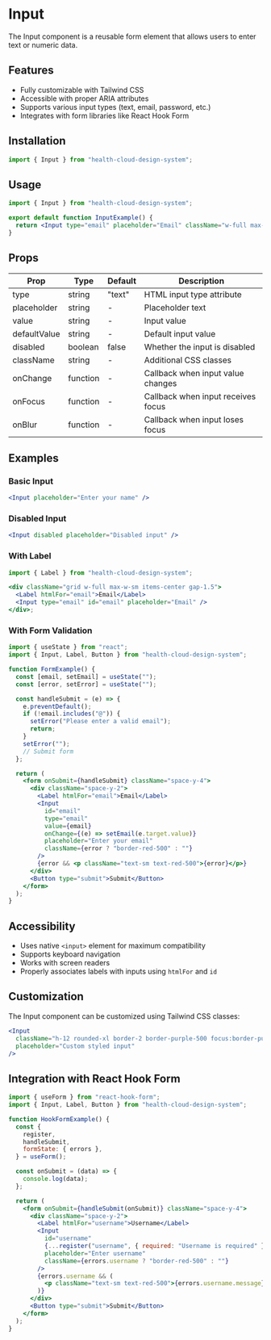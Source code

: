 # Input

The Input component is a reusable form element that allows users to enter text or numeric data.

## Features

- Fully customizable with Tailwind CSS
- Accessible with proper ARIA attributes
- Supports various input types (text, email, password, etc.)
- Integrates with form libraries like React Hook Form

## Installation

```jsx
import { Input } from "health-cloud-design-system";
```

## Usage

```jsx
import { Input } from "health-cloud-design-system";

export default function InputExample() {
  return <Input type="email" placeholder="Email" className="w-full max-w-sm" />;
}
```

## Props

| Prop         | Type     | Default | Description                        |
| ------------ | -------- | ------- | ---------------------------------- |
| type         | string   | "text"  | HTML input type attribute          |
| placeholder  | string   | -       | Placeholder text                   |
| value        | string   | -       | Input value                        |
| defaultValue | string   | -       | Default input value                |
| disabled     | boolean  | false   | Whether the input is disabled      |
| className    | string   | -       | Additional CSS classes             |
| onChange     | function | -       | Callback when input value changes  |
| onFocus      | function | -       | Callback when input receives focus |
| onBlur       | function | -       | Callback when input loses focus    |

## Examples

### Basic Input

```jsx
<Input placeholder="Enter your name" />
```

### Disabled Input

```jsx
<Input disabled placeholder="Disabled input" />
```

### With Label

```jsx
import { Label } from "health-cloud-design-system";

<div className="grid w-full max-w-sm items-center gap-1.5">
  <Label htmlFor="email">Email</Label>
  <Input type="email" id="email" placeholder="Email" />
</div>;
```

### With Form Validation

```jsx
import { useState } from "react";
import { Input, Label, Button } from "health-cloud-design-system";

function FormExample() {
  const [email, setEmail] = useState("");
  const [error, setError] = useState("");

  const handleSubmit = (e) => {
    e.preventDefault();
    if (!email.includes("@")) {
      setError("Please enter a valid email");
      return;
    }
    setError("");
    // Submit form
  };

  return (
    <form onSubmit={handleSubmit} className="space-y-4">
      <div className="space-y-2">
        <Label htmlFor="email">Email</Label>
        <Input
          id="email"
          type="email"
          value={email}
          onChange={(e) => setEmail(e.target.value)}
          placeholder="Enter your email"
          className={error ? "border-red-500" : ""}
        />
        {error && <p className="text-sm text-red-500">{error}</p>}
      </div>
      <Button type="submit">Submit</Button>
    </form>
  );
}
```

## Accessibility

- Uses native `<input>` element for maximum compatibility
- Supports keyboard navigation
- Works with screen readers
- Properly associates labels with inputs using `htmlFor` and `id`

## Customization

The Input component can be customized using Tailwind CSS classes:

```jsx
<Input
  className="h-12 rounded-xl border-2 border-purple-500 focus:border-purple-700 px-4"
  placeholder="Custom styled input"
/>
```

## Integration with React Hook Form

```jsx
import { useForm } from "react-hook-form";
import { Input, Label, Button } from "health-cloud-design-system";

function HookFormExample() {
  const {
    register,
    handleSubmit,
    formState: { errors },
  } = useForm();

  const onSubmit = (data) => {
    console.log(data);
  };

  return (
    <form onSubmit={handleSubmit(onSubmit)} className="space-y-4">
      <div className="space-y-2">
        <Label htmlFor="username">Username</Label>
        <Input
          id="username"
          {...register("username", { required: "Username is required" })}
          placeholder="Enter username"
          className={errors.username ? "border-red-500" : ""}
        />
        {errors.username && (
          <p className="text-sm text-red-500">{errors.username.message}</p>
        )}
      </div>
      <Button type="submit">Submit</Button>
    </form>
  );
}
```
